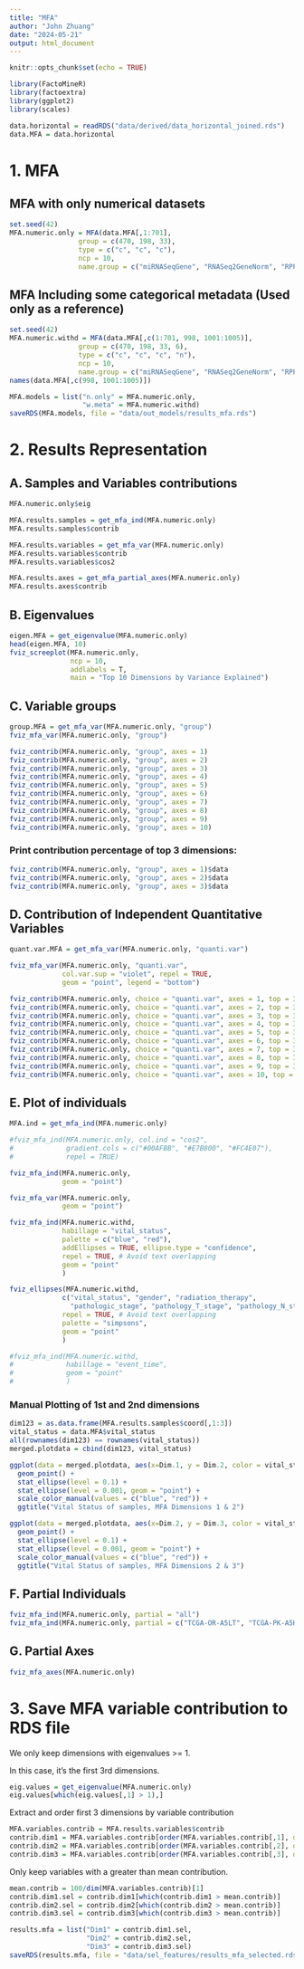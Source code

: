 ```yaml
---
title: "MFA"
author: "John Zhuang"
date: "2024-05-21"
output: html_document
---
```


```r
knitr::opts_chunk$set(echo = TRUE)
```

```r
library(FactoMineR)
library(factoextra)
library(ggplot2)
library(scales)
```

```r
data.horizontal = readRDS("data/derived/data_horizontal_joined.rds")
data.MFA = data.horizontal
```


# 1. MFA



## MFA with only numerical datasets

```r
set.seed(42)
MFA.numeric.only = MFA(data.MFA[,1:701],
                 group = c(470, 198, 33),
                 type = c("c", "c", "c"),
                 ncp = 10,
                 name.group = c("miRNASeqGene", "RNASeq2GeneNorm", "RPPAArray"))
```

## MFA Including some categorical metadata (Used only as a reference)

```r
set.seed(42)
MFA.numeric.withd = MFA(data.MFA[,c(1:701, 998, 1001:1005)], 
                 group = c(470, 198, 33, 6),
                 type = c("c", "c", "c", "n"),
                 ncp = 10,
                 name.group = c("miRNASeqGene", "RNASeq2GeneNorm", "RPPAArray", "Demographics"))
names(data.MFA[,c(998, 1001:1005)])
```

```r
MFA.models = list("n.only" = MFA.numeric.only,
                  "w.meta" = MFA.numeric.withd)
saveRDS(MFA.models, file = "data/out_models/results_mfa.rds")
```


# 2. Results Representation

## A. Samples and Variables contributions

```r
MFA.numeric.only$eig
```

```r
MFA.results.samples = get_mfa_ind(MFA.numeric.only)
MFA.results.samples$contrib
```

```r
MFA.results.variables = get_mfa_var(MFA.numeric.only)
MFA.results.variables$contrib
MFA.results.variables$cos2
```
```r
MFA.results.axes = get_mfa_partial_axes(MFA.numeric.only)
MFA.results.axes$contrib
```

## B. Eigenvalues

```r
eigen.MFA = get_eigenvalue(MFA.numeric.only)
head(eigen.MFA, 10)
fviz_screeplot(MFA.numeric.only,
               ncp = 10,
               addlabels = T,
               main = "Top 10 Dimensions by Variance Explained")
```

## C. Variable groups

```r
group.MFA = get_mfa_var(MFA.numeric.only, "group")
fviz_mfa_var(MFA.numeric.only, "group")

fviz_contrib(MFA.numeric.only, "group", axes = 1)
fviz_contrib(MFA.numeric.only, "group", axes = 2)
fviz_contrib(MFA.numeric.only, "group", axes = 3)
fviz_contrib(MFA.numeric.only, "group", axes = 4)
fviz_contrib(MFA.numeric.only, "group", axes = 5)
fviz_contrib(MFA.numeric.only, "group", axes = 6)
fviz_contrib(MFA.numeric.only, "group", axes = 7)
fviz_contrib(MFA.numeric.only, "group", axes = 8)
fviz_contrib(MFA.numeric.only, "group", axes = 9)
fviz_contrib(MFA.numeric.only, "group", axes = 10)
```

### Print contribution percentage of top 3 dimensions:

```r
fviz_contrib(MFA.numeric.only, "group", axes = 1)$data
fviz_contrib(MFA.numeric.only, "group", axes = 2)$data
fviz_contrib(MFA.numeric.only, "group", axes = 3)$data
```


## D. Contribution of Independent Quantitative Variables

```r
quant.var.MFA = get_mfa_var(MFA.numeric.only, "quanti.var")

fviz_mfa_var(MFA.numeric.only, "quanti.var",
             col.var.sup = "violet", repel = TRUE,
             geom = "point", legend = "bottom")

fviz_contrib(MFA.numeric.only, choice = "quanti.var", axes = 1, top = 30)
fviz_contrib(MFA.numeric.only, choice = "quanti.var", axes = 2, top = 30, palette= hue_pal()(3)[2:3])
fviz_contrib(MFA.numeric.only, choice = "quanti.var", axes = 3, top = 30, palette= hue_pal()(3)[2:3])
fviz_contrib(MFA.numeric.only, choice = "quanti.var", axes = 4, top = 30)
fviz_contrib(MFA.numeric.only, choice = "quanti.var", axes = 5, top = 30)
fviz_contrib(MFA.numeric.only, choice = "quanti.var", axes = 6, top = 30)
fviz_contrib(MFA.numeric.only, choice = "quanti.var", axes = 7, top = 30)
fviz_contrib(MFA.numeric.only, choice = "quanti.var", axes = 8, top = 30)
fviz_contrib(MFA.numeric.only, choice = "quanti.var", axes = 9, top = 30)
fviz_contrib(MFA.numeric.only, choice = "quanti.var", axes = 10, top = 30)
```

## E. Plot of individuals

```r
MFA.ind = get_mfa_ind(MFA.numeric.only)

#fviz_mfa_ind(MFA.numeric.only, col.ind = "cos2", 
#             gradient.cols = c("#00AFBB", "#E7B800", "#FC4E07"),
#             repel = TRUE)

fviz_mfa_ind(MFA.numeric.only,
             geom = "point")

fviz_mfa_var(MFA.numeric.only,
             geom = "point")

fviz_mfa_ind(MFA.numeric.withd, 
             habillage = "vital_status",
             palette = c("blue", "red"),
             addEllipses = TRUE, ellipse.type = "confidence", 
             repel = TRUE, # Avoid text overlapping
             geom = "point"
             ) 

fviz_ellipses(MFA.numeric.withd, 
             c("vital_status", "gender", "radiation_therapy",
               "pathologic_stage", "pathology_T_stage", "pathology_N_stage"),
             repel = TRUE, # Avoid text overlapping
             palette = "simpsons",
             geom = "point"
             ) 

#fviz_mfa_ind(MFA.numeric.withd, 
#             habillage = "event_time",
#             geom = "point"
#             ) 
```

###  Manual Plotting of 1st and 2nd dimensions

```r
dim123 = as.data.frame(MFA.results.samples$coord[,1:3])
vital_status = data.MFA$vital_status
all(rownames(dim123) == rownames(vital_status))
merged.plotdata = cbind(dim123, vital_status)

ggplot(data = merged.plotdata, aes(x=Dim.1, y = Dim.2, color = vital_status)) +
  geom_point() +
  stat_ellipse(level = 0.1) +
  stat_ellipse(level = 0.001, geom = "point") +
  scale_color_manual(values = c("blue", "red")) +
  ggtitle("Vital Status of samples, MFA Dimensions 1 & 2")
```
```r
ggplot(data = merged.plotdata, aes(x=Dim.2, y = Dim.3, color = vital_status)) +
  geom_point() +
  stat_ellipse(level = 0.1) +
  stat_ellipse(level = 0.001, geom = "point") +
  scale_color_manual(values = c("blue", "red")) +
  ggtitle("Vital Status of samples, MFA Dimensions 2 & 3")
```


## F. Partial Individuals

```r
fviz_mfa_ind(MFA.numeric.only, partial = "all") 
fviz_mfa_ind(MFA.numeric.only, partial = c("TCGA-OR-A5LT", "TCGA-PK-A5H9")) 
```

## G. Partial Axes

```r
fviz_mfa_axes(MFA.numeric.only)
```

# 3. Save MFA variable contribution to RDS file

We only keep dimensions with eigenvalues >= 1. 

In this case, it's the first 3rd dimensions.

```r
eig.values = get_eigenvalue(MFA.numeric.only)
eig.values[which(eig.values[,1] > 1),]
```

Extract and order first 3 dimensions by variable contribution
```r
MFA.variables.contrib = MFA.results.variables$contrib
contrib.dim1 = MFA.variables.contrib[order(MFA.variables.contrib[,1], decreasing = T), 1]
contrib.dim2 = MFA.variables.contrib[order(MFA.variables.contrib[,2], decreasing = T), 2]
contrib.dim3 = MFA.variables.contrib[order(MFA.variables.contrib[,3], decreasing = T), 3]
```

Only keep variables with a greater than mean contribution.
```r
mean.contrib = 100/dim(MFA.variables.contrib)[1]
contrib.dim1.sel = contrib.dim1[which(contrib.dim1 > mean.contrib)]
contrib.dim2.sel = contrib.dim2[which(contrib.dim2 > mean.contrib)]
contrib.dim3.sel = contrib.dim3[which(contrib.dim3 > mean.contrib)]
```



```r
results.mfa = list("Dim1" = contrib.dim1.sel,
                   "Dim2" = contrib.dim2.sel,
                   "Dim3" = contrib.dim3.sel)
saveRDS(results.mfa, file = "data/sel_features/results_mfa_selected.rds")
```

